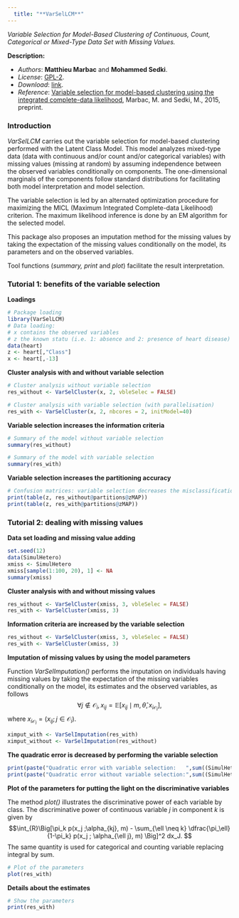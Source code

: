 ```yaml
---
  title: "**VarSelLCM**"  
---
```



*Variable Selection for Model-Based Clustering of Continuous, Count, Categorical or Mixed-Type Data Set with Missing Values.*

**Description:**

* *Authors*: **Matthieu Marbac** and **Mohammed Sedki**.
* *License*: [GPL-2](http://www.gnu.org/licenses/gpl-2.0.html).
* *Download*: [link](http://cran.at.r-project.org/web/packages/VarSelLCM/index.html).
* *Reference*: [Variable selection for model-based clustering using the integrated complete-data likelihood](http://arxiv.org/abs/1501.06314), Marbac, M. and Sedki, M., 2015, preprint.



### Introduction
  *VarSelLCM* carries out the variable selection for model-based clustering performed with the Latent Class Model. This model analyzes mixed-type data (data with continuous and/or count and/or categorical variables) with missing values (missing at random) by assuming independence between the observed variables conditionally on components. The one-dimensional marginals of the components follow standard distributions for facilitating both model interpretation and model selection.

  The variable selection is led by an alternated optimization procedure for maximizing the MICL (Maximum Integrated Complete-data Likelihood) criterion. The maximum likelihood inference is done by an EM algorithm for the selected model.  
  
This package also proposes an imputation method for the missing values by taking the expectation of the missing values conditionally on the model, its parameters and on the observed variables.

Tool functions (*summary, print* and *plot*) facilitate the result interpretation.


### Tutorial 1:  benefits of the variable selection
**Loadings**
```r
# Package loading
library(VarSelLCM)
# Data loading:
# x contains the observed variables
# z the known statu (i.e. 1: absence and 2: presence of heart disease)
data(heart)
z <- heart[,"Class"]
x <- heart[,-13]
```


**Cluster analysis with and without variable selection**
```r
# Cluster analysis without variable selection
res_without <- VarSelCluster(x, 2, vbleSelec = FALSE)

# Cluster analysis with variable selection (with parallelisation)
res_with <- VarSelCluster(x, 2, nbcores = 2, initModel=40)
```

**Variable selection increases the information criteria**
```r
# Summary of the model without variable selection
summary(res_without)

# Summary of the model with variable selection
summary(res_with)
```


**Variable selection increases the partitioning accuracy**
```r
# Confusion matrices: variable selection decreases the misclassification error rate
print(table(z, res_without@partitions@zMAP))
print(table(z, res_with@partitions@zMAP))
```


### Tutorial 2:  dealing with missing values
**Data set loading and missing value adding**
```r
set.seed(12)
data(SimulHetero)
xmiss <- SimulHetero
xmiss[sample(1:100, 20), 1] <- NA
summary(xmiss)
```

**Cluster analysis with and without missing values**
```r
res_without <- VarSelCluster(xmiss, 3, vbleSelec = FALSE)
res_with <- VarSelCluster(xmiss, 3)
```

**Information criteria are increased by the variable selection**
```r
res_without <- VarSelCluster(xmiss, 3, vbleSelec = FALSE)
res_with <- VarSelCluster(xmiss, 3)
```

**Imputation of missing values by using the model parameters**

Function *VarSelImputation()* performs the imputation on
individuals having missing values by taking the expectation of the
missing variables conditionally on the model, its estimates and the
observed variables, as follows
$$
\forall j \notin \mathcal{O}_i, x_{ij}=\mathbb{E}\left[x_{ij} \mid m, \hat{\theta}, x_{i\mathcal{O}_i}\right],
$$
where $x_{i\mathcal{O}_i}=(x_{ij}; j\in\mathcal{O}_i)$. 

```r
ximput_with <- VarSelImputation(res_with)
ximput_without <- VarSelImputation(res_without)
```

**The quadratic error is decreased by performing the variable selection**
```r
print(paste("Quadratic error with variable selection:   ",sum((SimulHetero[,1]-ximput_with[,1])**2)))
print(paste("Quadratic error without variable selection:",sum((SimulHetero[,1]-ximput_without[,1])**2)))
```

**Plot of the parameters for putting the light on the discriminative variables**

The method *plot()* illustrates the discriminative power of each variable by class.  The discriminative power of continuous variable $j$ in component $k$ is given by 
$$\int_{R}\Big[\pi_k p(x_j ;\alpha_{kj}, m) - \sum_{\ell \neq k} \dfrac{\pi_\ell}{1-\pi_k} p(x_j ; \alpha_{\ell j}, m) \Big]^2 dx_J. $$
The same quantity is used for categorical and counting variable
replacing integral by sum.

```r
# Plot of the parameters
plot(res_with)
```

**Details about the estimates**
```r
# Show the parameters
print(res_with)
```
